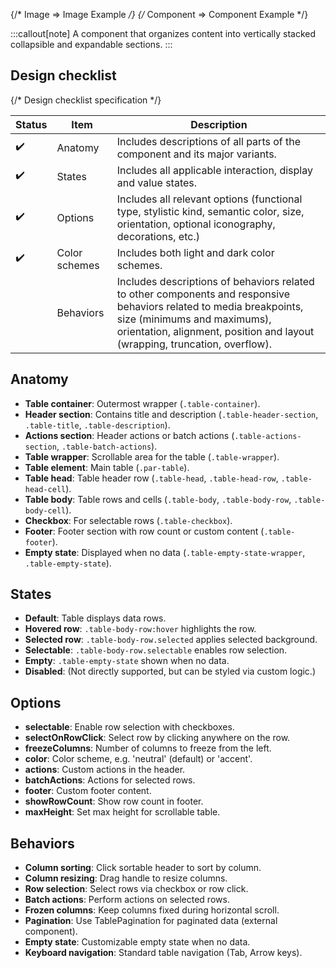 
{/* Image => Image Example */}
{/* Component => Component Example */}

:::callout[note]
A component that organizes content into vertically stacked collapsible and expandable sections.
:::

## Design checklist <span id="design-checklist"></span>

{/* Design checklist specification */}

| Status | Item          | Description                                                                                                                                                                                                                       |
| ------ | ------------- | --------------------------------------------------------------------------------------------------------------------------------------------------------------------------------------------------------------------------------- |
| ✔️     | Anatomy       | Includes descriptions of all parts of the component and its major variants.                                                                                                                                                       |
| ✔️     | States        | Includes all applicable interaction, display and value states.                                                                                                                                                                    |
| ✔️     | Options       | Includes all relevant options (functional type, stylistic kind, semantic color, size, orientation, optional iconography, decorations, etc.)                                                                                       |
| ✔️     | Color schemes | Includes both light and dark color schemes.                                                                                                                                                                                       |
|        | Behaviors     | Includes descriptions of behaviors related to other components and responsive behaviors related to media breakpoints, size (minimums and maximums), orientation, alignment, position and layout (wrapping, truncation, overflow). |

## Anatomy <span id="anatomy"></span>

- **Table container**: Outermost wrapper (`.table-container`).
- **Header section**: Contains title and description (`.table-header-section`, `.table-title`, `.table-description`).
- **Actions section**: Header actions or batch actions (`.table-actions-section`, `.table-batch-actions`).
- **Table wrapper**: Scrollable area for the table (`.table-wrapper`).
- **Table element**: Main table (`.par-table`).
- **Table head**: Table header row (`.table-head`, `.table-head-row`, `.table-head-cell`).
- **Table body**: Table rows and cells (`.table-body`, `.table-body-row`, `.table-body-cell`).
- **Checkbox**: For selectable rows (`.table-checkbox`).
- **Footer**: Footer section with row count or custom content (`.table-footer`).
- **Empty state**: Displayed when no data (`.table-empty-state-wrapper`, `.table-empty-state`).

## States <span id="states"></span>

- **Default**: Table displays data rows.
- **Hovered row**: `.table-body-row:hover` highlights the row.
- **Selected row**: `.table-body-row.selected` applies selected background.
- **Selectable**: `.table-body-row.selectable` enables row selection.
- **Empty**: `.table-empty-state` shown when no data.
- **Disabled**: (Not directly supported, but can be styled via custom logic.)

## Options <span id="options"></span>

- **selectable**: Enable row selection with checkboxes.
- **selectOnRowClick**: Select row by clicking anywhere on the row.
- **freezeColumns**: Number of columns to freeze from the left.
- **color**: Color scheme, e.g. 'neutral' (default) or 'accent'.
- **actions**: Custom actions in the header.
- **batchActions**: Actions for selected rows.
- **footer**: Custom footer content.
- **showRowCount**: Show row count in footer.
- **maxHeight**: Set max height for scrollable table.

## Behaviors <span id="behaviors"></span>

- **Column sorting**: Click sortable header to sort by column.
- **Column resizing**: Drag handle to resize columns.
- **Row selection**: Select rows via checkbox or row click.
- **Batch actions**: Perform actions on selected rows.
- **Frozen columns**: Keep columns fixed during horizontal scroll.
- **Pagination**: Use TablePagination for paginated data (external component).
- **Empty state**: Customizable empty state when no data.
- **Keyboard navigation**: Standard table navigation (Tab, Arrow keys).
